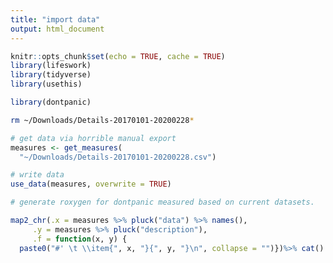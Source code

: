```yaml
---
title: "import data"
output: html_document
---
```


```r
knitr::opts_chunk$set(echo = TRUE, cache = TRUE)
library(lifeswork)
library(tidyverse)
library(usethis)

library(dontpanic)

```


```zsh
rm ~/Downloads/Details-20170101-20200228*


```



```r
# get data via horrible manual export
measures <- get_measures(
  "~/Downloads/Details-20170101-20200228.csv")

```

```r
# write data
use_data(measures, overwrite = TRUE)

```


```r
# generate roxygen for dontpanic measured based on current datasets.

map2_chr(.x = measures %>% pluck("data") %>% names(),
     .y = measures %>% pluck("description"),
     .f = function(x, y) {
  paste0("#' \t \\item{", x, "}{", y, "}\n", collapse = "")})%>% cat()

```

